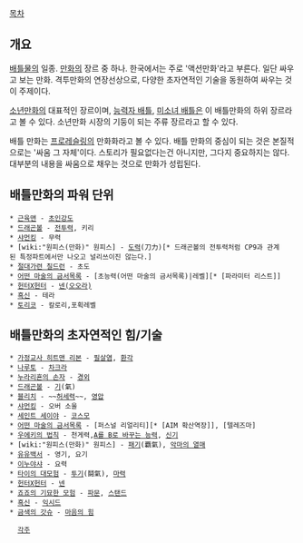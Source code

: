 [[목차]]

== 개요 ==
[[배틀물]]의 일종. [[만화]]의 장르 중 하나. 한국에서는 주로 '액션만화'라고 부른다. 일단 싸우고 보는 만화. 격투만화의 연장선상으로, 다양한 초자연적인 기술을 동원하여 싸우는 것이 주제이다.

[[소년만화]]의 대표적인 장르이며, [[능력자 배틀]], [[미소녀 배틀]]은 이 배틀만화의 하위 장르라고 볼 수 있다. 소년만화 시장의 기둥이 되는 주류 장르라고 할 수 있다.

배틀 만화는 [[프로레슬링]]의 만화화라고 볼 수 있다. 배틀 만화의 중심이 되는 것은 본질적으로는 '싸움 그 자체'이다. 스토리가 필요없다는건 아니지만, 그다지 중요하지는 않다. 대부분의 내용을 싸움으로 채우는 것으로 만화가 성립된다.
== 배틀만화의 파워 단위 ==
 * [[근육맨]] - [[초인강도]]
 * [[드래곤볼]] - [[전투력]], 키리
 * [[샤먼킹]] - 무력
 * [wiki:"원피스(만화)" 원피스] - [[도력]](刀力)[* 드래곤볼의 전투력처럼 CP9과 관계된 특정파트에서만 나오고 널리쓰이진 않는다.]
 * [[절대가련 칠드런]] - 초도
 * [[어떤 마술의 금서목록]] - [초능력(어떤 마술의 금서목록)|레벨][* [파라미터 리스트]]
 * [[헌터X헌터]] - [[넨(오오라)]]
 * [[흑신]] - 테라
 * [[토리코]] - 칼로리,포획레벨
== 배틀만화의 초자연적인 힘/기술 ==
 * [[가정교사 히트맨 리본]] - [[필살염]], [[환각]]
 * [[나루토]] - [[차크라]]
 * [[누라리횬의 손자]] - [[경외]]
 * [[드래곤볼]] - [[기]](氣)
 * [[블리치]] - ~~[[허세력]]~~, [[영압]]
 * [[샤먼킹]] - 오버 소울
 * [[세인트 세이야]] - [[코스모]]
 * [[어떤 마술의 금서목록]] - [퍼스널 리얼리티][* [AIM 확산역장]], [텔레즈마]
 * [[우에키의 법칙]] - 천게력,[[A를 B로 바꾸는 능력]], [[신기]]
 * [wiki:"원피스(만화)" 원피스] - [[패기]](覇氣), [[악마의 열매]]
 * [[유유백서]] - 영기, 요기
 * [[이누야샤]] - 요력
 * [[타이의 대모험]] - [[투기]](鬪氣), [[마력]]
 * [[헌터X헌터]] - [[넨]]
 * [[죠죠의 기묘한 모험]] - [[파문]], [[스탠드]]
 * [[흑신]] - [[익시드]]
 * [[금색의 갓슈]] - [[마음의 힘]]

   [[각주]]
